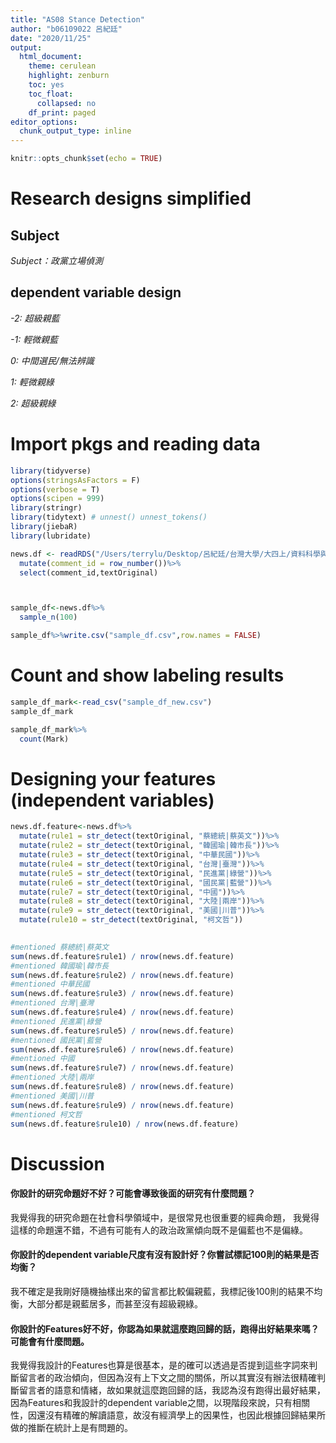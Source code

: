 ```yaml
---
title: "AS08 Stance Detection"
author: "b06109022 呂紀廷"
date: "2020/11/25"
output:
  html_document:
    theme: cerulean
    highlight: zenburn
    toc: yes
    toc_float:
      collapsed: no
    df_print: paged
editor_options:
  chunk_output_type: inline
---
```


```r
knitr::opts_chunk$set(echo = TRUE)
```

# Research designs simplified

## Subject

*Subject：政黨立場偵測*

## dependent variable design

*-2: 超級親藍*

*-1: 輕微親藍*

*0: 中間選民/無法辨識*

*1: 輕微親綠*

*2: 超級親綠*

# Import pkgs and reading data

```r
library(tidyverse)
options(stringsAsFactors = F)
options(verbose = T)
options(scipen = 999)
library(stringr)
library(tidytext) # unnest() unnest_tokens()
library(jiebaR)
library(lubridate)
```
```r
news.df <- readRDS("/Users/terrylu/Desktop/呂紀廷/台灣大學/大四上/資料科學與社會研究/ver2/R4CSS-master/data/news_tornato_2019.rds")%>%
  mutate(comment_id = row_number())%>%
  select(comment_id,textOriginal)



sample_df<-news.df%>%
  sample_n(100)

sample_df%>%write.csv("sample_df.csv",row.names = FALSE)
```


# Count and show labeling results

```r
sample_df_mark<-read_csv("sample_df_new.csv")
sample_df_mark

sample_df_mark%>%
  count(Mark)
```


# Designing your features (independent variables)

```r
news.df.feature<-news.df%>%
  mutate(rule1 = str_detect(textOriginal, "蔡總統|蔡英文"))%>%
  mutate(rule2 = str_detect(textOriginal, "韓國瑜|韓市長"))%>%
  mutate(rule3 = str_detect(textOriginal, "中華民國"))%>%
  mutate(rule4 = str_detect(textOriginal, "台灣|臺灣"))%>%
  mutate(rule5 = str_detect(textOriginal, "民進黨|綠營"))%>%
  mutate(rule6 = str_detect(textOriginal, "國民黨|藍營"))%>%
  mutate(rule7 = str_detect(textOriginal, "中國"))%>%
  mutate(rule8 = str_detect(textOriginal, "大陸|兩岸"))%>%
  mutate(rule9 = str_detect(textOriginal, "美國|川普"))%>%
  mutate(rule10 = str_detect(textOriginal, "柯文哲"))
  
```


```r
#mentioned 蔡總統|蔡英文
sum(news.df.feature$rule1) / nrow(news.df.feature)
#mentioned 韓國瑜|韓市長
sum(news.df.feature$rule2) / nrow(news.df.feature)
#mentioned 中華民國
sum(news.df.feature$rule3) / nrow(news.df.feature)
#mentioned 台灣|臺灣
sum(news.df.feature$rule4) / nrow(news.df.feature)
#mentioned 民進黨|綠營
sum(news.df.feature$rule5) / nrow(news.df.feature)
#mentioned 國民黨|藍營
sum(news.df.feature$rule6) / nrow(news.df.feature)
#mentioned 中國
sum(news.df.feature$rule7) / nrow(news.df.feature)
#mentioned 大陸|兩岸
sum(news.df.feature$rule8) / nrow(news.df.feature)
#mentioned 美國|川普
sum(news.df.feature$rule9) / nrow(news.df.feature)
#mentioned 柯文哲
sum(news.df.feature$rule10) / nrow(news.df.feature)
```


# Discussion

#### 你設計的研究命題好不好？可能會導致後面的研究有什麼問題？

我覺得我的研究命題在社會科學領域中，是很常見也很重要的經典命題，
我覺得這樣的命題還不錯，不過有可能有人的政治政黨傾向既不是偏藍也不是偏綠。

#### 你設計的dependent variable尺度有沒有設計好？你嘗試標記100則的結果是否均衡？

我不確定是我剛好隨機抽樣出來的留言都比較偏親藍，我標記後100則的結果不均衡，大部分都是親藍居多，而甚至沒有超級親綠。


#### 你設計的Features好不好，你認為如果就這麼跑回歸的話，跑得出好結果來嗎？可能會有什麼問題。

我覺得我設計的Features也算是很基本，是的確可以透過是否提到這些字詞來判斷留言者的政治傾向，但因為沒有上下文之間的關係，所以其實沒有辦法很精確判斷留言者的語意和情緒，故如果就這麼跑回歸的話，我認為沒有跑得出最好結果，因為Features和我設計的dependent variable之間，以現階段來說，只有相關性，因還沒有精確的解讀語意，故沒有經濟學上的因果性，也因此根據回歸結果所做的推斷在統計上是有問題的。











